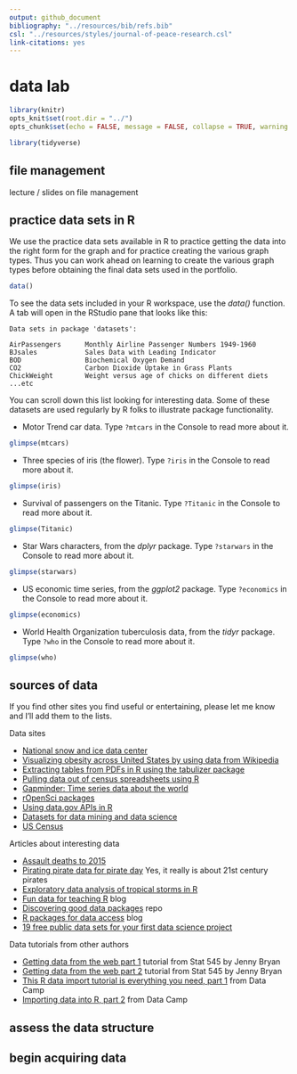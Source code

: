 ```yaml
---
output: github_document
bibliography: "../resources/bib/refs.bib" 
csl: "../resources/styles/journal-of-peace-research.csl"
link-citations: yes
---
```


# data lab

```r
library(knitr)
opts_knit$set(root.dir = "../")
opts_chunk$set(echo = FALSE, message = FALSE, collapse = TRUE, warning = FALSE)
```

```r
library(tidyverse)
```


## file management 

lecture / slides on file management 




## practice data sets in R 

We use the practice data sets available in R to practice getting the data into the right form for the graph and for practice creating the various graph types. Thus you can work ahead on learning to create the various graph types before obtaining the final data sets used in the portfolio.   

```r
data()
```

To see the data sets included in your R workspace, use the *data()* function. A tab will open in the RStudio pane that looks like this: 

```
Data sets in package 'datasets':

AirPassengers      Monthly Airline Passenger Numbers 1949-1960
BJsales            Sales Data with Leading Indicator
BOD                Biochemical Oxygen Demand
CO2                Carbon Dioxide Uptake in Grass Plants
ChickWeight        Weight versus age of chicks on different diets
...etc
```

You can scroll down this list looking for interesting data.  Some of these datasets are used regularly by R folks to illustrate package functionality. 

- Motor Trend car data. Type `?mtcars` in the Console to read more about it. 

```r
glimpse(mtcars)
```

- Three species of iris (the flower). Type `?iris` in the Console to read more about it. 

```r
glimpse(iris)
```

- Survival of passengers on the Titanic. Type `?Titanic` in the Console to read more about it. 

```r
glimpse(Titanic)
```

- Star Wars characters, from the *dplyr* package. Type `?starwars` in the Console to read more about it. 

```r
glimpse(starwars)
```

- US economic time series, from the *ggplot2* package. Type `?economics` in the Console to read more about it. 

```r
glimpse(economics)
```

- World Health Organization tuberculosis data, from the *tidyr* package. Type `?who` in the Console to read more about it. 

```r
glimpse(who)
```









## sources of data 

If you find other sites you find useful or entertaining, please let me know and I'll add them to the lists. 

Data sites

- [National snow and ice data center](https://nsidc.org/) 
- [Visualizing obesity across United States by using data from Wikipedia](https://datascienceplus.com/visualizing-obesity-across-united-states-by-using-data-from-wikipedia/) 
- [Extracting tables from PDFs in R using the tabulizer package](https://datascienceplus.com/extracting-tables-from-pdfs-in-r-using-the-tabulizer-package/) 
- [Pulling data out of census spreadsheets using R](https://datascienceplus.com/pulling-data-out-of-census-spreadsheets-using-r/) 
- [Gapminder: Time series data about the world](http://www.gapminder.org/data/)
- [rOpenSci packages](https://ropensci.org/packages/#data_access)
- [Using data.gov APIs in R](http://data.library.virginia.edu/using-data-gov-apis-in-r/) 
- [Datasets for data mining and data science](http://www.kdnuggets.com/datasets/index.html)
- [US Census](https://www.census.gov/data.html) 
 
 
 

Articles about interesting data 

- [Assault deaths to 2015](https://kieranhealy.org/blog/archives/2017/10/02/assault-deaths-to-2015/) 
- [Pirating pirate data for pirate day](http://blog.revolutionanalytics.com/2017/09/pirating-pirate-data-for-pirate-day.html) Yes, it really is about 21st century pirates
- [Exploratory data analysis of tropical storms in R](https://www.stoltzmaniac.com/exploratory-data-analysis-of-tropical-storms-in-r/) 
- [Fun data for teaching R](https://bartomeuslab.com/2016/01/21/fun-data-for-teaching-r/) blog  
- [Discovering good data packages](https://ropenscilabs.github.io/data-packages/) repo  
- [R packages for data access](http://blog.revolutionanalytics.com/2016/08/r-packages-data-access.html) blog  
- [19 free public data sets for your first data science project](https://www.springboard.com/blog/free-public-data-sets-data-science-project/)  

Data tutorials from other authors

- [Getting data from the web part 1](https://github.com/STAT545-UBC/STAT545-UBC.github.io/blob/master/webdata02_activity.md) tutorial from Stat 545 by Jenny Bryan  
- [Getting data from the web part 2](https://github.com/STAT545-UBC/STAT545-UBC.github.io/blob/master/webdata03_activity.md) tutorial from Stat 545 by Jenny Bryan  
- [This R data import tutorial is everything you need, part 1](https://www.datacamp.com/community/tutorials/r-data-import-tutorial/#gs.DdZtwPI) from Data Camp  
- [Importing data into R, part 2](https://www.datacamp.com/community/tutorials/importing-data-r-part-two#gs.uCsWBZE) from Data Camp  









 
 
 

## assess the data structure 

## begin acquiring data






